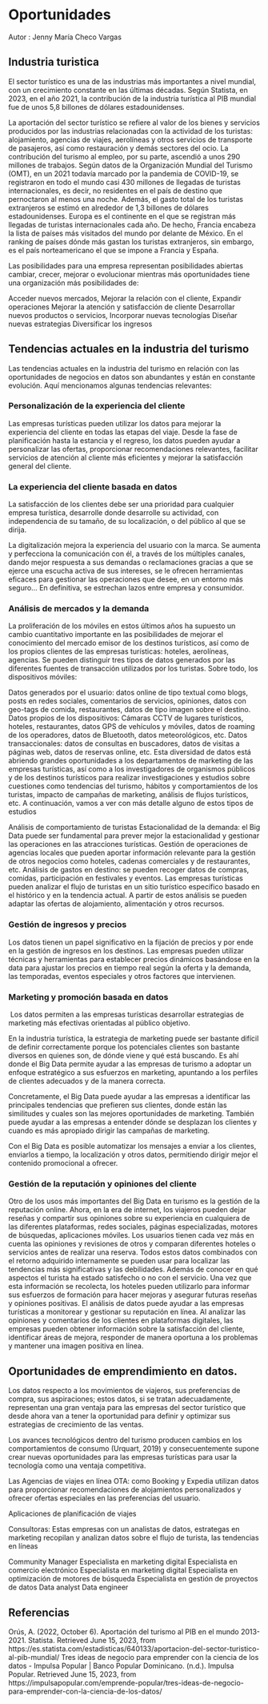 # Oportunidades

Autor : Jenny María Checo Vargas

## Industria turistica

El sector turístico es una de las industrias más importantes a nivel mundial, con un crecimiento constante en las últimas décadas. Según Statista, en 2023, en el año 2021, la contribución de la industria turística al PIB mundial fue de unos 5,8 billones de dólares estadounidenses.

La aportación del sector turístico se refiere al valor de los bienes y servicios producidos por las industrias relacionadas con la actividad de los turistas: alojamiento, agencias de viajes, aerolíneas y otros servicios de transporte de pasajeros, así como restauración y demás sectores del ocio. La contribución del turismo al empleo, por su parte, ascendió a unos 290 millones de trabajos.
Según datos de la Organización Mundial del Turismo (OMT), en un 2021 todavía marcado por la pandemia de COVID-19, se registraron en todo el mundo casi 430 millones de llegadas de turistas internacionales, es decir, no residentes en el país de destino que pernoctaron al menos una noche. Además, el gasto total de los turistas extranjeros se estimó en alrededor de 1,3 billones de dólares estadounidenses.
Europa es el continente en el que se registran más llegadas de turistas internacionales cada año. De hecho, Francia encabeza la lista de países más visitados del mundo por delante de México. En el ranking de países dónde más gastan los turistas extranjeros, sin embargo, es el país norteamericano el que se impone a Francia y España.

Las posibilidades para una empresa representan posibilidades abiertas cambiar, crecer, mejorar o evolucionar mientras más oportunidades tiene una organización más posibilidades de:

Acceder nuevos mercados, 
Mejorar la relación con el cliente, 
Expandir operaciones
Mejorar la atención y satisfacción de cliente
Desarrollar nuevos productos o servicios,
Incorporar nuevas tecnologías 
Diseñar nuevas estrategias
Diversificar los ingresos

## Tendencias actuales en la industria del turismo 
 
Las tendencias actuales en la industria del turismo en relación con las oportunidades de negocios en datos son abundantes y están en constante evolución. Aquí mencionamos algunas tendencias relevantes:

### Personalización de la experiencia del cliente

 Las empresas turísticas pueden utilizar los datos para mejorar la experiencia del cliente en todas las etapas del viaje. Desde la fase de planificación hasta la estancia y el regreso, los datos pueden ayudar a personalizar las ofertas, proporcionar recomendaciones relevantes, facilitar servicios de atención al cliente más eficientes y mejorar la satisfacción general del cliente.
 
### La experiencia del cliente basada en datos

La satisfacción de los clientes debe ser una prioridad para cualquier empresa turística, desarrolle donde desarrolle su actividad, con independencia de su tamaño, de su localización, o del público al que se dirija.

La digitalización mejora la experiencia del usuario con la marca. Se aumenta y perfecciona la comunicación con él, a través de los múltiples canales, dando mejor respuesta a sus demandas o reclamaciones gracias a que se ejerce una escucha activa de sus intereses, se le ofrecen herramientas eficaces para gestionar las operaciones que desee, en un entorno más seguro... En definitiva, se estrechan lazos entre empresa y consumidor.

### Análisis de mercados y la demanda

La proliferación de los móviles en estos últimos años ha supuesto un cambio cuantitativo importante en las posibilidades de mejorar el conocimiento del mercado emisor de los destinos turísticos, así como de los propios clientes de las empresas turísticas: hoteles, aerolíneas, agencias. Se pueden distinguir tres tipos de datos generados por las diferentes fuentes de transacción utilizados por los turistas. Sobre todo, los dispositivos móviles: 

Datos generados por el usuario: datos online de tipo textual como blogs, posts en redes sociales, comentarios de servicios, opiniones, datos con geo-tags de comida, restaurantes, datos de tipo imagen sobre el destino. 
Datos propios de los dispositivos: Cámaras CCTV de lugares turísticos, hoteles, restaurantes, datos GPS de vehículos y móviles, datos de roaming de los operadores, datos de Bluetooth, datos meteorológicos, etc. 
Datos transaccionales: datos de consultas en buscadores, datos de visitas a páginas web, datos de reservas online, etc. 
Esta diversidad de datos está abriendo grandes oportunidades a los departamentos de marketing de las empresas turísticas, así como a los investigadores de organismos públicos y de los destinos turísticos para realizar investigaciones y estudios sobre cuestiones como tendencias del turismo, hábitos y comportamientos de los turistas, impacto de campañas de marketing, análisis de flujos turísticos, etc. A continuación, vamos a ver con más detalle alguno de estos tipos de estudios

Análisis de comportamiento de turistas Estacionalidad de la demanda: el Big Data puede ser fundamental para prever mejor la estacionalidad y gestionar las operaciones en las atracciones turísticas.
 Gestión de operaciones de agencias locales que pueden aportar información relevante para la gestión de otros negocios como hoteles, cadenas comerciales y de restaurantes, etc. 
Análisis de gastos en destino: se pueden recoger datos de compras, comidas, participación en festivales y eventos. Las empresas turísticas pueden analizar el flujo de turistas en un sitio turístico específico basado en el histórico y en la tendencia actual. A partir de estos análisis se pueden adaptar las ofertas de alojamiento, alimentación y otros recursos.	 	 	 		

### Gestión de ingresos y precios

Los datos tienen un papel significativo en la fijación de precios y por ende en la gestión de ingresos en los destinos. Las empresas pueden utilizar técnicas y herramientas para establecer precios dinámicos basándose en la data para ajustar los precios en tiempo real según la oferta y la demanda, las temporadas, eventos especiales y otros factores que intervienen.

### Marketing y promoción basada en datos
​​
Los datos permiten a las empresas turísticas desarrollar estrategias de marketing más efectivas orientadas al público objetivo. 
		 	 	 					
En la industria turística, la estrategia de marketing puede ser bastante difícil de definir correctamente porque los potenciales clientes son bastante diversos en quienes son, de dónde viene y qué está buscando. Es ahí donde el Big Data permite ayudar a las empresas de turismo a adoptar un enfoque estratégico a sus esfuerzos en marketing, apuntando a los perfiles de clientes adecuados y de la manera correcta.

Concretamente, el Big Data puede ayudar a las empresas a identificar las principales tendencias que prefieren sus clientes, donde están las similitudes y cuales son las mejores oportunidades de marketing. También puede ayudar a las empresas a entender dónde se desplazan los clientes y cuando es más apropiado dirigir las campañas de marketing.

Con el Big Data es posible automatizar los mensajes a enviar a los clientes, enviarlos a tiempo, la localización y otros datos, permitiendo dirigir mejor el contenido promocional a ofrecer. 
			
### Gestión de la reputación y opiniones del cliente
		 	 	 		
Otro de los usos más importantes del Big Data en turismo es la gestión de la reputación online. Ahora, en la era de internet, los viajeros pueden dejar reseñas y compartir sus opiniones sobre su experiencia en cualquiera de las diferentes plataformas, redes sociales, páginas especializadas, motores de búsquedas, aplicaciones móviles. Los usuarios tienen cada vez más en cuenta las opiniones y revisiones de otros y comparan diferentes hoteles o servicios antes de realizar una reserva.
Todos estos datos combinados con el retorno adquirido internamente se pueden usar para localizar las tendencias más significativas y las debilidades. Además de conocer en qué aspectos el turista ha estado satisfecho o no con el servicio. Una vez que esta información se recolecta, los hoteles pueden utilizarlo para informar sus esfuerzos de formación para hacer mejoras y asegurar futuras reseñas y opiniones positivas. 
El análisis de datos puede ayudar a las empresas turísticas a monitorear y gestionar su reputación en línea. Al analizar las opiniones y comentarios de los clientes en plataformas digitales, las empresas pueden obtener información sobre la satisfacción del cliente, identificar áreas de mejora, responder de manera oportuna a los problemas y mantener una imagen positiva en línea.
		
## Oportunidades de emprendimiento en datos.		 	 	 		
			
Los datos respecto a los movimientos de viajeros, sus preferencias de compra, sus aspiraciones; estos datos, si se tratan adecuadamente, representan una gran ventaja para las empresas del sector turístico que desde ahora van a tener la oportunidad para definir y optimizar sus estrategias de crecimiento de las ventas. 
						
Los avances tecnológicos dentro del turismo producen cambios en los comportamientos de consumo (Urquart, 2019) y consecuentemente supone crear nuevas oportunidades para las empresas turísticas para usar la tecnología como una ventaja competitiva. 


Las Agencias de viajes en línea OTA: como Booking y Expedia utilizan datos para proporcionar recomendaciones de alojamientos personalizados y ofrecer ofertas especiales en las preferencias del usuario.


Aplicaciones de planificación de viajes


Consultoras: Estas empresas con un analistas de datos, estrategas en marketing  recopilan y analizan datos sobre el flujo de turista, las tendencias en líneas 
				
Community Manager
Especialista en marketing digital
Especialista en comercio electrónico
Especialista en marketing digital
Especialista en optimización de motores de búsqueda
Especialista en gestión de proyectos de datos
Data analyst
Data engineer 

## Referencias 

Orús, A. (2022, October 6). Aportación del turismo al PIB en el mundo 2013-2021. Statista. Retrieved June 15, 2023, from https://es.statista.com/estadisticas/640133/aportacion-del-sector-turistico-al-pib-mundial/
Tres ideas de negocio para emprender con la ciencia de los datos - Impulsa Popular | Banco Popular Dominicano. (n.d.). Impulsa Popular. Retrieved June 15, 2023, from https://impulsapopular.com/emprende-popular/tres-ideas-de-negocio-para-emprender-con-la-ciencia-de-los-datos/
